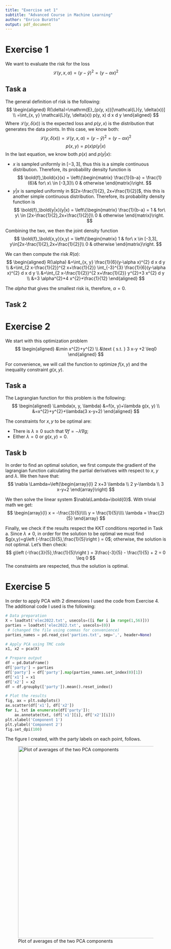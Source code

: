 ```yaml
---
title: "Exercise set 1"
subtitle: "Advanced Course in Machine Learning"
author: "Enrico Buratto"
output: pdf_document
---
```


# Exercise 1

We want to evaluate the risk for the loss
$$
\mathcal{L}(y, x, \alpha)=(y-\hat{y})^{2}=(y-\alpha x)^{2}
$$

## Task a

The general definition of risk is the following:
$$
\begin{aligned}
R(\delta)=\mathrm{E}_{p(y, x)}[\mathcal{L}(y, \delta(x))] \\
=\int_{x, y} \mathcal{L}(y, \delta(x)) p(y, x) d x d y
\end{aligned}
$$
Where $\mathcal{L}(y, \delta(x))$ is the expected loss and $p(y, x)$ is the distribution that generates the data points. In this case, we know both:
$$
\mathcal{L}(y, \delta(x)) = \mathcal{L}(y, x, \alpha)=(y-\hat{y})^{2}=(y-\alpha x)^{2}
$$
$$
p(x,y) = p(x)p(y|x)
$$
In the last equation, we know both $p(x)$ and $p(y|x)$:

- $x$ is sampled uniformly in $[-3,3]$, thus this is a simple continuous distribution. Therefore, its probability density function is
$$
\bold{f}_\bold{x}(x) = \left\{\begin{matrix}
\frac{1}{b-a} = \frac{1}{6}& for\ x\ \in [-3,3]\\ 
0 & otherwise
\end{matrix}\right.
$$
- $y|x$ is sampled uniformly in $[2x-\frac{1}{2}, 2x+\frac{1}{2}]$, this this is another simple continuous distribution. Therefore, its probability density function is
$$
\bold{f}_\bold{y|x}(y|x) = \left\{\begin{matrix}
\frac{1}{b-a} = 1 & for\ y\ \in [2x-\frac{1}{2},2x+\frac{1}{2}]\\ 
0 & otherwise
\end{matrix}\right.
$$

Combining the two, we then the joint density function 
$$
\bold{f}_\bold{x,y}(x,y) = \left\{\begin{matrix}
1 & for\ x \in [-3,3], y\in[2x-\frac{1}{2},2x+\frac{1}{2}]\\ 
0 & otherwise
\end{matrix}\right.
$$

We can then compute the risk $R(\alpha)$:
$$
\begin{aligned}
R(\alpha) &=\int_{x, y} \frac{1}{6}(y-\alpha x)^{2} d x d y \\
&=\int_{2 x-\frac{1}{2}}^{2 x+\frac{1}{2}} \int_{-3}^{3} \frac{1}{6}(y-\alpha x)^{2} d x d y \\
&=\int_{2 x-\frac{1}{2}}^{2 x+\frac{1}{2}} y^{2}+3 x^{2} d y \\
&=3 \alpha^{2}+4 x^{2}+\frac{1}{12}
\end{aligned}
$$

The $alpha$ that gives the smallest risk is, therefore, $\alpha=0$.

## Task 2

# Exercise 2

We start with this optimization problem
$$
\begin{aligned}
&\min x^{2}+y^{2} \\
&\text { s.t. } 3 x-y +2 \leq0
\end{aligned}
$$

For convenience, we will call the function to optimize $f(x,y)$ and the inequality constraint $g(x,y)$.

## Task a

The Lagrangian function for this problem is the following: 
$$
\begin{aligned}
\Lambda(x, y, \lambda) &=f(x, y)+\lambda g(x, y) \\
&=x^{2}+y^{2}+\lambda(3 x-y+2)
\end{aligned}
$$

The constraints for $x,y$ to be optimal are:

- There is $\lambda\geq 0$ such that $\nabla f = -\lambda\nabla g$;
- Either $\lambda = 0$ or $g(x,y) = 0$.

## Task b

In order to find an optimal solution, we first compute the gradient of the lagrangian function calculating the partial derivatives with respect to $x$, $y$ and $\lambda$. We then have that:
$$
\nabla \Lambda=\left(\begin{array}{l}
2 x+3 \lambda \\
2 y-\lambda \\
3 x-y+2
\end{array}\right)
$$

We then solve the linear system $\nabla\Lambda=\bold{0}$. With trivial math we get:
$$
\begin{array}{l}
x = -\frac{3}{5}\\\\
y = \frac{1}{5}\\\\
\lambda = \frac{2}{5}
\end{array}
$$

Finally, we check if the results respect the KKT conditions reported in Task a. Since $\lambda\neq 0$, in order for the solution to be optimal we must find $g(x,y)=g\left (-\frac{3}{5},\frac{1}{5}\right ) = 0$; otherwise, the solution is not optimal. Let's then check:
$$
g\left (-\frac{3}{5},\frac{1}{5}\right ) = 3\frac{-3}{5} - \frac{1}{5} + 2 = 0 \leq 0
$$
The constraints are respected, thus the solution is optimal.

# Exercise 5

In order to apply PCA with 2 dimensions I used the code from Exercise 4. The additional code I used is the following:

```python
# Data preparation
X = loadtxt('elec2022.txt', usecols=([i for i in range(1,56)]))
parties = loadtxt('elec2022.txt', usecols=(0))
 # (changed the file using commas for convenience)
parties_names = pd.read_csv('parties.txt', sep=',', header=None)

# Apply PCA using TMC code
x1, x2 = pca(X)

# Prepare output
df = pd.DataFrame()
df['party'] = parties
df['party'] = df['party'].map(parties_names.set_index(0)[1])
df['x1'] = x1
df['x2'] = x2
df = df.groupby(['party']).mean().reset_index()

# Plot the results
fig, ax = plt.subplots()
ax.scatter(df['x1'], df['x2'])
for i, txt in enumerate(df['party']):
    ax.annotate(txt, (df['x1'][i], df['x2'][i]))
plt.xlabel('Component 1')
plt.ylabel('Component 2')
fig.set_dpi(100)
```

The figure I created, with the party labels on each point, follows.

![Plot of averages of the two PCA components](./ex5.png){width=600px}